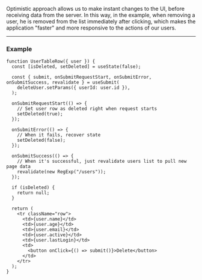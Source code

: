 Optimistic approach allows us to make instant changes to the UI, before receiving data from the server. In this way, in
the example, when removing a user, he is removed from the list immediately after clicking, which makes the application
"faster" and more responsive to the actions of our users.

---

### Example

```tsx
function UserTableRow({ user }) {
  const [isDeleted, setDeleted] = useState(false);

  const { submit, onSubmitRequestStart, onSubmitError, onSubmitSuccess, revalidate } = useSubmit(
    deleteUser.setParams({ userId: user.id }),
  );

  onSubmitRequestStart(() => {
    // Set user row as deleted right when request starts
    setDeleted(true);
  });

  onSubmitError(() => {
    // When it fails, recover state
    setDeleted(false);
  });

  onSubmitSuccess(() => {
    // When it's successful, just revalidate users list to pull new page data
    revalidate(new RegExp("/users"));
  });

  if (isDeleted) {
    return null;
  }

  return (
    <tr className="row">
      <td>{user.name}</td>
      <td>{user.age}</td>
      <td>{user.email}</td>
      <td>{user.active}</td>
      <td>{user.lastLogin}</td>
      <td>
        <button onClick={() => submit()}>Delete</button>
      </td>
    </tr>
  );
}
```
